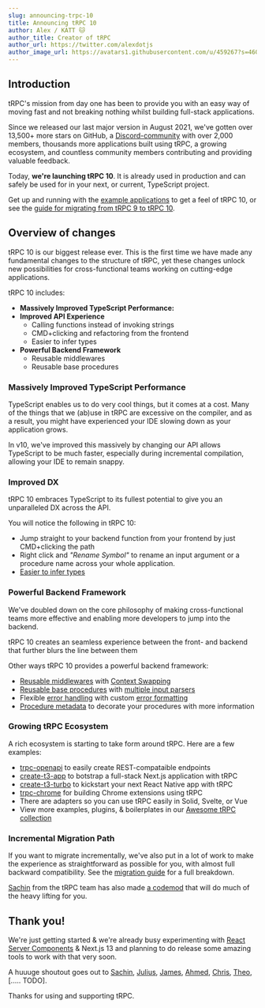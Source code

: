 ```yaml
---
slug: announcing-trpc-10
title: Announcing tRPC 10
author: Alex / KATT 🐱
author_title: Creator of tRPC
author_url: https://twitter.com/alexdotjs
author_image_url: https://avatars1.githubusercontent.com/u/459267?s=460&v=4
---
```



## Introduction

tRPC's mission from day one has been to provide you with an easy way of moving fast and not breaking nothing whilst building full-stack applications.

Since we released our last major version in August 2021, we've gotten over 13,500+ more stars on GitHub, a [Discord-community](https://trpc.io/discord) with over 2,000 members, thousands more applications built using tRPC, a growing ecosystem, and countless community members contributing and providing valuable feedback.

Today, **we're launching tRPC 10**. It is already used in production and can safely be used for in your next, or current, TypeScript project.

Get up and running with the [example applications](https://trpc.io/docs/v10/awesome-trpc#-starting-points-example-projects-etc) to get a feel of tRPC 10, or see the [guide for migrating from tRPC 9 to tRPC 10](https://trpc.io/docs/v10/migrate-from-v9-to-v10).

## Overview of changes

tRPC 10 is our biggest release ever. This is the first time we have made any fundamental changes to the structure of tRPC, yet these changes unlock new possibilities for cross-functional teams working on cutting-edge applications.

tRPC 10 includes:

- **Massively Improved TypeScript Performance:**
- **Improved API Experience**
  - Calling functions instead of invoking strings
  - CMD+clicking and refactoring from the frontend
  - Easier to infer types
- **Powerful Backend Framework**
  - Reusable middlewares
  - Reusable base procedures

### Massively Improved TypeScript Performance

TypeScript enables us to do very cool things, but it comes at a cost. Many of the things that we (ab)use in tRPC are excessive on the compiler, and as a result, you might have experienced your IDE slowing down as your application grows.

In v10, we've improved this massively by changing our API allows TypeScript to be much faster, especially during incremental compilation, allowing your IDE to remain snappy.

### Improved DX

tRPC 10 embraces TypeScript to its fullest potential to give you an unparalleled DX across the API.

You will notice the following in tRPC 10:

- Jump straight to your backend function from your frontend by just CMD+clicking the path
- Right click and _"Rename Symbol"_ to rename an input argument or a procedure name across your whole application.
- [Easier to infer types](https://trpc.io/docs/v10/infer-types)

### Powerful Backend Framework

We've doubled down on the core philosophy of making cross-functional teams more effective and enabling more developers to jump into the backend.

tRPC 10 creates an seamless experience between the front- and backend that further blurs the line between them

Other ways tRPC 10 provides a powerful backend framework:

- [Reusable middlewares](https://trpc.io/docs/v10/middlewares) with [Context Swapping](https://trpc.io/docs/v10/middlewares#context-swapping)
- [Reusable base procedures](https://trpc.io/docs/v10/procedures#reusable-base-publicprocedures) with [multiple input parsers](https://trpc.io/docs/v10/procedures#multiple-input-parsers)
- Flexible [error handling](https://trpc.io/docs/v10/error-handling) with custom [error formatting](https://trpc.io/docs/v10/error-formatting)
- [Procedure metadata](https://trpc.io/docs/v10/metadata) to decorate your procedures with more information

### Growing tRPC Ecosystem

A rich ecosystem is starting to take form around tRPC. Here are a few examples:

- [trpc-openapi](https://github.com/jlalmes/trpc-openapi) to easily create REST-compataible endpoints
- [create-t3-app](https://github.com/t3-oss/create-t3-app) to botstrap a full-stack Next.js application with tRPC
- [create-t3-turbo](https://github.com/t3-oss/create-t3-turbo) to kickstart your next React Native app with tRPC
- [trpc-chrome](https://github.com/jlalmes/trpc-chrome) for building Chrome extensions using tRPC
- There are adapters so you can use tRPC easily in Solid, Svelte, or Vue
- View more examples, plugins, & boilerplates in our [Awesome tRPC collection](https://trpc.io/docs/awesome-trpc)

### Incremental Migration Path

If you want to migrate incrementally, we've also put in a lot of work to make the experience as straightforward as possible for you, with almost full backward compatibility. See the [migration guide](https://trpc.io/docs/v10/migrate-from-v9-to-v10) for a full breakdown.

[Sachin](https://twitter.com/s4chinraja) from the tRPC team has also made [a codemod](https://github.com/sachinraja/trpc-v10-migrate-codemod) that will do much of the heavy lifting for you.

## Thank you!

We're just getting started & we're already busy experimenting with [React Server Components](https://github.com/reactjs/rfcs/pull/229) & Next.js 13 and planning to do release some amazing tools to work with that very soon.

A huuuge shoutout goes out to [Sachin](https://twitter.com/s4chinraja), [Julius](https://twitter.com/jullerino), [James](https://twitter.com/jlalmes), [Ahmed](https://twitter.com/ixahmedxii), [Chris](https://twitter.com/trashh_dev), [Theo](https://twitter.com/t3dotgg), [..... TODO].

Thanks for using and supporting tRPC.
